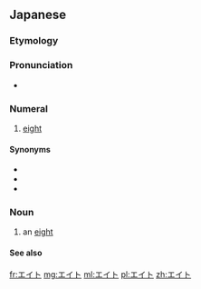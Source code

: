 {{also|えいと}}

==Japanese==
{{DEFAULTSORT:えいと}}
{{cardinalbox|ja|7|8|9|セブン|ナイン}}

===Etymology===
{{bor|ja|en|eight}}

===Pronunciation===
{{ja-pron|acc=a}}
* {{homophone|lang=ja|英図}}

===Numeral===
{{ja-pos|numeral}}

# {{lb|ja|informal}} [[eight]]

====Synonyms====
* {{ja-r|八|はち}}
* {{ja-r|八つ|やつ}}
* {{ja-r|八つ|やっつ}}

===Noun===
{{ja-noun}}

# {{lb|ja|cards}} an [[eight]]

====See also====
{{table:playing cards/ja}}

[[fr:エイト]]
[[mg:エイト]]
[[ml:エイト]]
[[pl:エイト]]
[[zh:エイト]]
